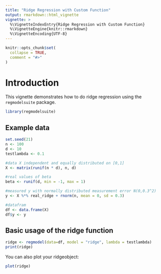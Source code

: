 ```yaml
---
title: "Ridge Regression with Custom Function"
output: rmarkdown::html_vignette
vignette: >
  %\VignetteIndexEntry{Ridge Regression with Custom Function}
  %\VignetteEngine{knitr::rmarkdown}
  %\VignetteEncoding{UTF-8}
---
```


```r
knitr::opts_chunk$set(
  collapse = TRUE,
  comment = "#>"
)

```

# Introduction

This vignette demonstrates how to do ridge regression using the `regmodelsuite` package.

```r
library(regmodelsuite)
```

## Example data

```r
set.seed(21)
n <- 100
d <- 10
testlambda <- 0.1

#data X independent and equally distributed on [0,1]
X <- matrix(runif(n * d), n, d)

#real values of beta
beta <- runif(d, min = -1, max = 1) 

#measured y with normally distributed measurement error N(0,0.3^2)
y <- X %*% real_ridge + rnorm(n, mean = 0, sd = 0.3)

#datafram
df <- data.frame(X)
df$y <- y
```

## Basic usage of the ridge function

```r
ridge <- regmodel(data=df, model = "ridge", lambda = testlambda)
print(ridge)
```

You can also plot your ridgeobject:

```r
plot(ridge)
```
